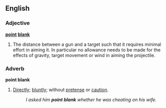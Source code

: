 ==English==
===Adjective===
'''[[point]] [[blank]]'''
{{wikipedia}}
#The distance between a gun and a target such that it requires minimal effort in aiming it. In particular no allowance needs to be made for the effects of gravity, target movement or wind in aiming the projectile.
===Adverb===
'''point blank'''
#{{idiom}} [[Directly]]; [[bluntly]]; without [[pretense]] or [[caution]].
#:''I asked him '''point blank''' whether he was cheating on his wife.''